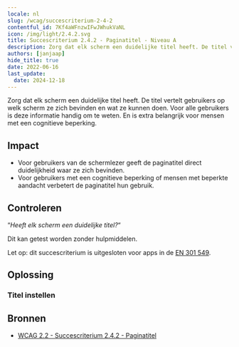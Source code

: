 ```yaml
---
locale: nl
slug: /wcag/succescriterium-2-4-2
contentful_id: 7Kf4aWFnzwIFwJWhukVaNL
icon: /img/light/2.4.2.svg
title: Succescriterium 2.4.2 - Paginatitel - Niveau A
description: Zorg dat elk scherm een duidelijke titel heeft. De titel vertelt gebruikers op welk scherm ze zich bevinden en wat ze kunnen doen. Voor alle gebruikers is deze informatie handig om te weten. En is extra belangrijk voor mensen met een cognitieve beperking.
authors: [janjaap]
hide_title: true
date: 2022-06-16
last_update:
  date: 2024-12-18
---
```


<Hero
  title="Paginatitel"
  image="/img/light/2.4.2.svg"
  alt="WCAG 2.4.2 icon"
  prefix="Succescriterium 2.4.2"
  suffix="Niveau A"
/>

Zorg dat elk scherm een duidelijke titel heeft. De titel vertelt gebruikers op welk scherm ze zich bevinden en wat ze kunnen doen. Voor alle gebruikers is deze informatie handig om te weten. En is extra belangrijk voor mensen met een cognitieve beperking.

## Impact

- Voor gebruikers van de schermlezer geeft de paginatitel direct duidelijkheid waar ze zich bevinden.
- Voor gebruikers met een cognitieve beperking of mensen met beperkte aandacht verbetert de paginatitel hun gebruik.

## Controleren

“*Heeft elk scherm een duidelijke titel?*“

Dit kan getest worden zonder hulpmiddelen.

Let op: dit succescriterium is uitgesloten voor apps in de [EN 301 549](/nl/richtlijnen/en-301-549).

## Oplossing

### Titel instellen

<CodeSample id="screen-title" locale="nl"/>

## Bronnen

- [WCAG 2.2 - Succescriterium 2.4.2 - Paginatitel](https://www.w3.org/Translations/WCAG22-nl/#paginatitel)
